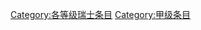 {{catmore1|[[Wikipedia:瑞士专题|Wikipedia:瑞士专题]]}}
{{Articles by Quality|topic=瑞士|project=瑞士|format=toc}}
{{emptycat}}

[[Category:各等级瑞士条目|Category:各等级瑞士条目]]
[[Category:甲级条目|Category:甲级条目]]